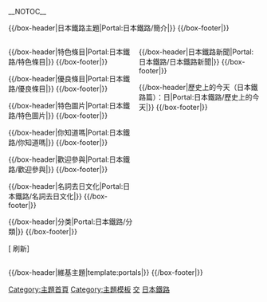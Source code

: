 <!-- 這個主題使用這個語法建立： subst:box portal skeleton| topic=日本鐵路|  -->
__NOTOC__
<div align="center">
{{browsebar}}
</div>

{{/box-header|日本鐵路主題|Portal:日本鐵路/簡介|}}
{{Portal:日本鐵路/簡介}}
{{/box-footer|}}

<div style="float:left; width:50%;"> <!-- This width add to the the margin below to equal 100%-->

{{/box-header|特色條目|Portal:日本鐵路/特色條目|}}
{{Portal:日本鐵路/特色條目}}
{{/box-footer|}}

{{/box-header|優良條目|Portal:日本鐵路/優良條目|}}
{{Portal:日本鐵路/優良條目}}
{{/box-footer|}}

{{/box-header|特色圖片|Portal:日本鐵路/特色圖片|}}
{{Portal:日本鐵路/特色圖片}}
{{/box-footer|}}

{{/box-header|你知道嗎|Portal:日本鐵路/你知道嗎|}}
{{Portal:日本鐵路/你知道嗎}}
{{/box-footer|}}

{{/box-header|歡迎參與|Portal:日本鐵路/歡迎參與|}}
{{Portal:日本鐵路/歡迎參與}}
{{/box-footer|}}

{{/box-header|名詞去日文化|Portal:日本鐵路/名詞去日文化|}}
{{Portal:日本鐵路/名詞去日文化}}
{{/box-footer|}}

{{/box-header|分类|Portal:日本鐵路/分類|}}
{{Portal:日本鐵路/分類}}
{{/box-footer|}}

[{{fullurl:Portal:日本鐵路|action=purge}} 刷新]

</div>

<div style="float:right; width:48%"> <!-- This margin should be right of the above -->

{{/box-header|日本鐵路新聞|Portal:日本鐵路/日本鐵路新聞|}}
{{Portal:日本鐵路/日本鐵路新聞}}
{{/box-footer|}}

{{/box-header|歷史上的今天（日本鐵路篇）：{{CURRENTMONTHABBREV}}{{CURRENTDAY}}日|Portal:日本鐵路/歷史上的今天|}}
{{Portal:日本鐵路/歷史上的今天/{{CURRENTMONTHABBREV}}{{CURRENTDAY}}日}}
{{/box-footer|}}

</div>

<div style="float:right; width:100%">
{{/box-header|維基主題|template:portals|}}
{{portals}}
{{/box-footer|}}

<includeonly>[[Category:主題首頁|Category:主題首頁]]</includeonly><noinclude>
[[Category:主題模板|Category:主題模板]]
[[Category:主題首頁|交]]
[[Category:日本鐵路|]]
</noinclude>